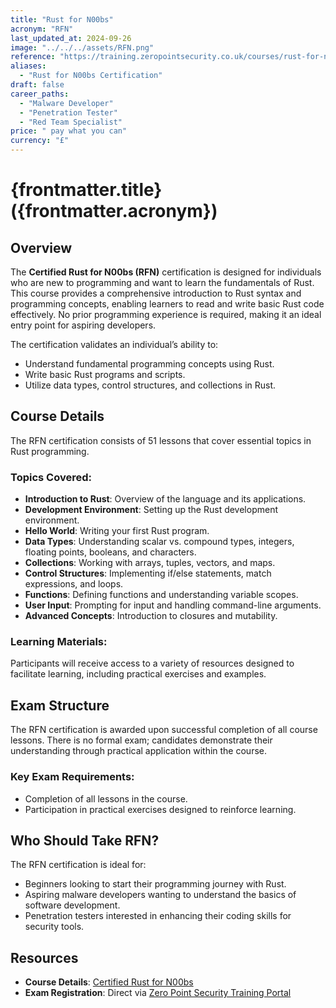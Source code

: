 ```yaml
---
title: "Rust for N00bs"
acronym: "RFN"
last_updated_at: 2024-09-26
image: "../../../assets/RFN.png"
reference: "https://training.zeropointsecurity.co.uk/courses/rust-for-n00bs"
aliases:
  - "Rust for N00bs Certification"
draft: false
career_paths:
  - "Malware Developer"
  - "Penetration Tester"
  - "Red Team Specialist"
price: " pay what you can"
currency: "£"
---
```


# {frontmatter.title} ({frontmatter.acronym})

## Overview

The **Certified Rust for N00bs (RFN)** certification is designed for individuals who are new to programming and want to
learn the fundamentals of Rust. This course provides a comprehensive introduction to Rust syntax and programming
concepts, enabling learners to read and write basic Rust code effectively. No prior programming experience is required,
making it an ideal entry point for aspiring developers.

The certification validates an individual’s ability to:

- Understand fundamental programming concepts using Rust.
- Write basic Rust programs and scripts.
- Utilize data types, control structures, and collections in Rust.

## Course Details

The RFN certification consists of 51 lessons that cover essential topics in Rust programming.

### Topics Covered:

- **Introduction to Rust**: Overview of the language and its applications.
- **Development Environment**: Setting up the Rust development environment.
- **Hello World**: Writing your first Rust program.
- **Data Types**: Understanding scalar vs. compound types, integers, floating points, booleans, and characters.
- **Collections**: Working with arrays, tuples, vectors, and maps.
- **Control Structures**: Implementing if/else statements, match expressions, and loops.
- **Functions**: Defining functions and understanding variable scopes.
- **User Input**: Prompting for input and handling command-line arguments.
- **Advanced Concepts**: Introduction to closures and mutability.

### Learning Materials:

Participants will receive access to a variety of resources designed to facilitate learning, including practical
exercises and examples.

## Exam Structure

The RFN certification is awarded upon successful completion of all course lessons. There is no formal exam; candidates
demonstrate their understanding through practical application within the course.

### Key Exam Requirements:

- Completion of all lessons in the course.
- Participation in practical exercises designed to reinforce learning.

## Who Should Take RFN?

The RFN certification is ideal for:

- Beginners looking to start their programming journey with Rust.
- Aspiring malware developers wanting to understand the basics of software development.
- Penetration testers interested in enhancing their coding skills for security tools.

## Resources

- **Course Details**: [Certified Rust for N00bs](https://training.zeropointsecurity.co.uk/courses/rust-for-n00bs)
- **Exam Registration**: Direct via [Zero Point Security Training Portal](https://training.zeropointsecurity.co.uk/)